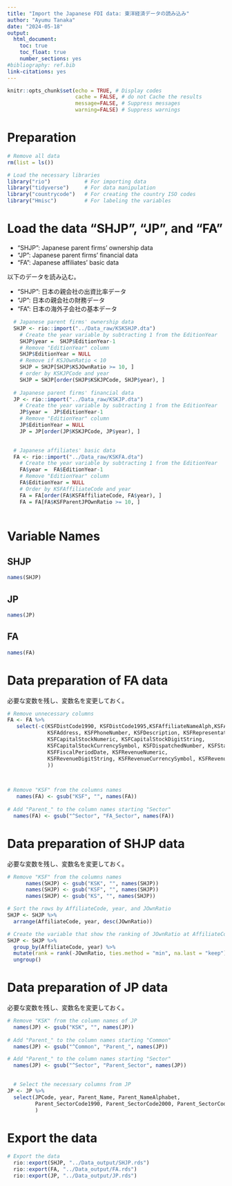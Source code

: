 ```yaml
---
title: "Import the Japanese FDI data: 東洋経済データの読み込み"
author: "Ayumu Tanaka"
date: "2024-05-18"
output:
  html_document:
    toc: true
    toc_float: true
    number_sections: yes
#bibliography: ref.bib
link-citations: yes
---
```


```r
knitr::opts_chunk$set(echo = TRUE, # Display codes
                      cache = FALSE, # do not Cache the results
                      message=FALSE, # Suppress messages
                      warning=FALSE) # Suppress warnings

```

# Preparation


```r
# Remove all data
rm(list = ls())

# Load the necessary libraries
library("rio")           # For importing data 
library("tidyverse")     # For data manipulation
library("countrycode")   # For creating the country ISO codes
library("Hmisc")         # For labeling the variables
```




# Load the data "SHJP", "JP", and "FA"

- "SHJP": Japanese parent firms' ownership data
- "JP": Japanese parent firms' financial data
- "FA": Japanese affiliates' basic data

以下のデータを読み込む。

- "SHJP": 日本の親会社の出資比率データ
- "JP": 日本の親会社の財務データ
- "FA": 日本の海外子会社の基本データ

```r

  # Japanese parent firms' ownership data
  SHJP <- rio::import("../Data_raw/KSKSHJP.dta") 
    # Create the year variable by subtracting 1 from the EditionYear    
    SHJP$year =  SHJP$EditionYear-1
    # Remove "EditionYear" column
    SHJP$EditionYear = NULL
    # Remove if KSJOwnRatio < 10
    SHJP = SHJP[SHJP$KSJOwnRatio >= 10, ]
    # order by KSKJPCode and year
    SHJP = SHJP[order(SHJP$KSKJPCode, SHJP$year), ]
    
  # Japanese parent firms' financial data
  JP <- rio::import("../Data_raw/KSKJP.dta")
    # Create the year variable by subtracting 1 from the EditionYear   
    JP$year =  JP$EditionYear-1 
    # Remove "EditionYear" column
    JP$EditionYear = NULL
    JP = JP[order(JP$KSKJPCode, JP$year), ]

    
  # Japanese affiliates' basic data
  FA <- rio::import("../Data_raw/KSKFA.dta")
    # Create the year variable by subtracting 1 from the EditionYear
    FA$year =  FA$EditionYear-1
    # Remove "EditionYear" column
    FA$EditionYear = NULL
    # Order by KSFAffiliateCode and year
    FA = FA[order(FA$KSFAffiliateCode, FA$year), ]
    FA = FA[FA$KSFParentJPOwnRatio >= 10, ]
    
```


# Variable Names

## SHJP

```r
names(SHJP)
```

## JP

```r
names(JP)
```

## FA

```r
names(FA)
```


# Data preparation of FA data

必要な変数を残し、変数名を変更しておく。

```r
# Remove unnecessary columns
FA <- FA %>% 
   select(-c(KSFDistCode1990, KSFDistCode1995,KSFAffiliateNameAlph,KSFAddressAlph,
             KSFAddress, KSFPhoneNumber, KSFDescription, KSFRepresentative,
             KSFCapitalStockNumeric, KSFCapitalStockDigitString,
             KSFCapitalStockCurrencySymbol, KSFDispatchedNumber, KSFStartDateType,
             KSFFiscalPeriodDate, KSFRevenueNumeric, 
             KSFRevenueDigitString, KSFRevenueCurrencySymbol, KSFRevenueUSD
             ))
 


# Remove "KSF" from the columns names
   names(FA) <- gsub("KSF", "", names(FA))
   
# Add "Parent_" to the column names starting "Sector"
  names(FA) <- gsub("^Sector", "FA_Sector", names(FA))
```


# Data preparation of SHJP data

必要な変数を残し、変数名を変更しておく。


```r
# Remove "KSF" from the columns names
      names(SHJP) <- gsub("KSK", "", names(SHJP))
      names(SHJP) <- gsub("KSF", "", names(SHJP))
      names(SHJP) <- gsub("KS", "", names(SHJP))
```


```r
# Sort the rows by AffiliateCode, year, and JOwnRatio
SHJP <- SHJP %>%
  arrange(AffiliateCode, year, desc(JOwnRatio))

# Create the variable that show the ranking of JOwnRatio at AffiliateCode-year
SHJP <- SHJP %>%
  group_by(AffiliateCode, year) %>%
  mutate(rank = rank(-JOwnRatio, ties.method = "min", na.last = "keep")) %>%
  ungroup()
```


# Data preparation of JP data

必要な変数を残し、変数名を変更しておく。

```r

# Remove "KSK" from the column names of JP
  names(JP) <- gsub("KSK", "", names(JP))
  
# Add "Parent_" to the column names starting "Common"
  names(JP) <- gsub("^Common", "Parent_", names(JP))

# Add "Parent_" to the column names starting "Sector"
  names(JP) <- gsub("^Sector", "Parent_Sector", names(JP))

  
  # Select the necessary columns from JP
JP <- JP %>% 
  select(JPCode, year, Parent_Name, Parent_NameAlphabet, 
         Parent_SectorCode1990, Parent_SectorCode2000, Parent_SectorCode2009
         )

```



# Export the data

```r
# Export the data
  rio::export(SHJP, "../Data_output/SHJP.rds")
  rio::export(FA, "../Data_output/FA.rds")
  rio::export(JP, "../Data_output/JP.rds")

```



